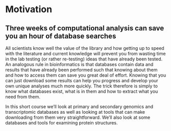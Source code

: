 # Motivation

## Three weeks of computational analysis can save you an hour of database searches

All scientists know well the value of the library and how getting up to speed with the literature and current knowledge will prevent you from wasting time in the lab testing (or rather re-testing) ideas that have already been tested. An analogous rule in bioinformatics is that databases contain data and results that have already been performed such that knowing about them and how to access them can save you great deal of effort. Knowing that you can just download some results can help you progress and develop your own unique analyses much more quickly. The trick therefore is simply to know what databases exist, what is in them and how to extract what you need from them. 

In this short course we'll look at primary and secondary genomics and transcriptomic databases as well as looking at tools that can make downloading from them very straightforward. We'll also look at some databases and tools for examining protein structures.


